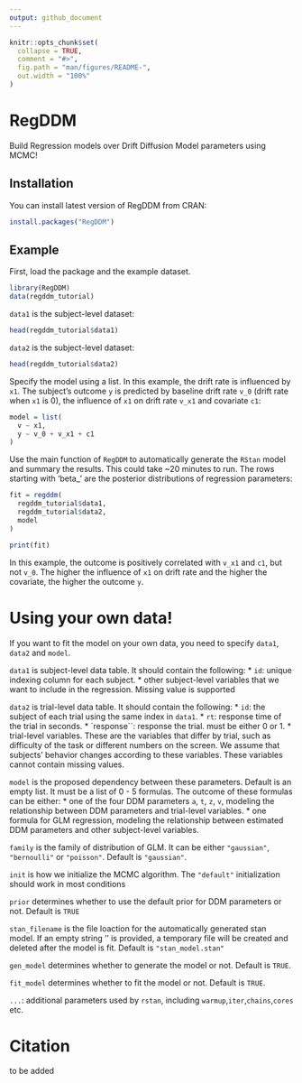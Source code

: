 ```yaml
---
output: github_document
---
```


<!-- README.md is generated from README.Rmd. Please edit that file -->

```r
knitr::opts_chunk$set(
  collapse = TRUE,
  comment = "#>",
  fig.path = "man/figures/README-",
  out.width = "100%"
)
```

# RegDDM

<!-- badges: start -->
<!-- badges: end -->

Build Regression models over Drift Diffusion Model parameters using MCMC! 

## Installation

You can install latest version of RegDDM from CRAN:

``` r
install.packages("RegDDM")
```

## Example

First, load the package and the example dataset.

```r
library(RegDDM)
data(regddm_tutorial)
```

`data1` is the subject-level dataset:
```r
head(regddm_tutorial$data1)
```

`data2` is the subject-level dataset:
```r
head(regddm_tutorial$data2)
```

Specify the model using a list. In this example, the drift rate is influenced by `x1`. The subject's outcome `y` is predicted by baseline drift rate `v_0` (drift rate when `x1` is 0), the influence of `x1` on drift rate `v_x1` and covariate `c1`:

```r
model = list(
  v ~ x1,
  y ~ v_0 + v_x1 + c1
)
```

Use the main function of `RegDDM` to automatically generate the `RStan` model and summary the results. This could take ~20 minutes to run. The rows starting with 'beta_' are the posterior distributions of regression parameters:  

```r
fit = regddm(
  regddm_tutorial$data1,
  regddm_tutorial$data2,
  model
)

print(fit)
```

In this example, the outcome is positively correlated with `v_x1` and `c1`, but not `v_0`. The higher the influence of `x1` on drift rate and the higher the covariate, the higher the outcome `y`. 

# Using your own data!
If you want to fit the model on your own data, you need to specify `data1`, `data2` and `model`.

`data1` is subject-level data table. It should contain the following:
* `id`: unique indexing column for each subject. 
* other subject-level variables that we want to include in the regression. Missing value is supported 

`data2` is trial-level data table. It should contain the following:
* `id`: the subject of each trial using the same index in `data1`. 
* `rt`: response time of the trial in seconds.
* `response``: response the trial. must be either 0 or 1. 
* trial-level variables. These are the variables that differ by trial, such as difficulty of the task or different numbers on the screen. We assume that subjects' behavior changes according to these variables. These variables cannot contain missing values.

`model` is the proposed dependency between these parameters. Default is an empty list. It must be a list of 0 - 5 formulas. The outcome of these formulas can be either:
* one of the four DDM parameters `a`, `t`, `z`, `v`, modeling the relationship between DDM parameters and trial-level variables. 
* one formula for GLM regression, modeling the relationship between estimated DDM parameters and other subject-level variables.

`family` is the family of distribution of GLM. It can be either `"gaussian"`, `"bernoulli"` or `"poisson"`. Default is `"gaussian"`. 

`init` is how we initialize the MCMC algorithm. The `"default"` initialization should work in most conditions

`prior` determines whether to use the default prior for DDM parameters or not. Default is `TRUE`

`stan_filename` is the file loaction for the automatically generated stan model. If an empty string '' is provided, a temporary file will be created and deleted after the model is fit. Default is `"stan_model.stan"`

`gen_model` determines whether to generate the model or not. Default is `TRUE`.

`fit_model` determines whether to fit the model or not. Default is `TRUE`.

`...`: additional parameters used by `rstan`, including `warmup`,`iter`,`chains`,`cores` etc. 


# Citation
to be added





